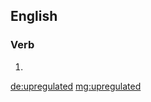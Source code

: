 {{also|up-regulated}}
==English==

===Verb===
{{head|en|verb form}}

# {{en-past of|upregulate}}

[[de:upregulated]]
[[mg:upregulated]]